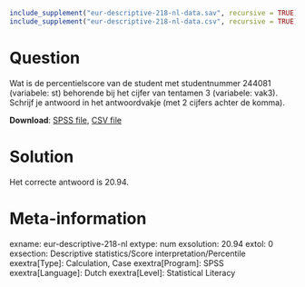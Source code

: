```r
include_supplement("eur-descriptive-218-nl-data.sav", recursive = TRUE)
include_supplement("eur-descriptive-218-nl-data.csv", recursive = TRUE)
```

Question
========
Wat is de percentielscore van de student met studentnummer 244081 (variabele: st) behorende bij het cijfer van tentamen 3 (variabele: vak3). Schrijf je antwoord in het antwoordvakje (met 2 cijfers achter de komma).

**Download**: [SPSS file](eur-descriptive-218-nl-data.sav), [CSV file](eur-descriptive-218-nl-data.csv)


Solution
========
Het correcte antwoord is 20.94.


Meta-information
================
exname: eur-descriptive-218-nl
extype: num
exsolution: 20.94
extol: 0
exsection: Descriptive statistics/Score interpretation/Percentile
exextra[Type]: Calculation, Case
exextra[Program]: SPSS
exextra[Language]: Dutch
exextra[Level]: Statistical Literacy
